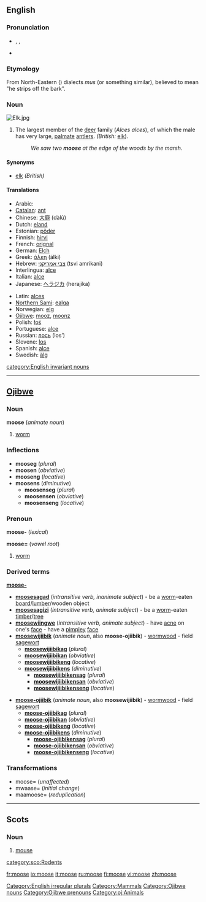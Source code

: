 {{wikipedia}}
==English==

===Pronunciation===
*{{AHD|moo͞s}}, {{IPA|/muːs/}}, {{SAMPA|/mu:s/}}
*{{rhymes|uːs}}

===Etymology===
From North-Eastern {{AmInd.}} ({{Algon.}}) dialects ''mus'' (or something similar), believed to mean "he strips off the bark".

===Noun===
[[Image:Elk.jpg|thumbnail|right]]
{{en-noun-irreg|meese}}

# {{US}} The largest member of the [[deer]] family (''Alces alces''), of which the male has very large, [[palmate]] [[antler]]s. ''(British:'' [[elk]]).
#:''We saw two '''moose''' at the edge of the woods by the marsh''.

====Synonyms====
*[[elk]] ''(British)''

====Translations====
{{trans-top|largest member of the deer family (''Alces alces'')}}
*Arabic: {{ARchar|[[موظ]]}} {{Unicode|(al-mu:ʐ)}} {{m}}
*[[Catalan]]: [[ant#Catalan|ant]] {{m}}
*Chinese: [[大鹿]] (dàlù)
*Dutch: [[eland#Dutch|eland]] {{m}} 
*Estonian: [[põder]]
*Finnish: [[hirvi]]
*French: [[orignal#French|orignal]] {{m}}
*German: [[Elch]] {{m}}
*Greek: [[άλκη]] (álki) {{f}}
*Hebrew: [[צבי אמריקני]] (tsvi amrikani) {{m}}
*Interlingua: [[alce]]
*Italian: [[alce]]
*Japanese: [[ヘラジカ]] (herajika)
{{trans-mid}}
*Latin: [[alces]] {{f}}
*[[Northern Sami]]: [[ealga]]
*Norwegian: [[elg]] {{m}}
*[[Ojibwe]]: [[mooz]], [[moonz]]
*Polish: [[łoś]] {{m}}
*Portuguese: [[alce]] {{m}}
*Russian: [[лось]] (los’) {{m}}
*Slovene: [[los#Slovenian|los]] {{m}}
*Spanish: [[alce#Spanish|alce]] {{m}}
*Swedish: [[älg]] {{c}}
{{trans-bottom}}

[[category:English invariant nouns]]
[[Category:English irregular plurals]]
[[Category:Mammals]]

----

==[[Ojibwe]]==

===Noun===
'''moose''' (''animate noun'')

# [[worm]]

===Inflections===
*'''mooseg''' (''plural'')
*'''moosen''' (''obviative'')
*'''mooseng''' (''locative'')
*'''moosens''' (''diminutive'')
**'''moosenseg''' (''plural'')
**'''moosensen''' (''obviative'')
**'''moosenseng''' (''locative'')

{{rfc-split}}
{{rfc|non-standard heading "prenoun"}}
===Prenoun===
'''moose-''' (''lexical'')

'''moose=''' (''vowel root'')
# [[worm]]

===Derived terms===
'''[[moose-]]'''
*'''[[moosesagad]]''' (''intransitive verb, inanimate subject'') - be a [[worm]]-eaten [[board]]/[[lumber]]/wooden object
*'''[[moosesagizi]]''' (''intransitive verb, animate subject'') - be a [[worm]]-eaten [[timber]]/[[tree]]
*'''[[moosewiingwe]]''' (''intransitive verb, animate subject'') - have [[acne]] on one's [[face]] - have a [[pimple]]y [[face]]
*'''[[moosewijiibik]]''' (''animate noun'', also '''moose-ojiibik''') - [[wormwood]] - field [[sagewort]]
** '''[[moosewijiibikag]]''' (''plural'')
** '''[[moosewijiibikan]]''' (''obviative'')
** '''[[moosewijiibikeng]]''' (''locative'')
** '''[[moosewijiibikens]]''' (''diminutive'')
*** '''[[moosewijiibikensag]]''' (''plural'')
*** '''[[moosewijiibikensan]]''' (''obviative'')
*** '''[[moosewijiibikenseng]]''' (''locative'')

* '''[[moose-ojiibik]]''' (''animate noun'', also '''moosewijiibik''') - [[wormwood]] - field [[sagewort]]
** '''[[moose-ojiibikag]]''' (''plural'')
** '''[[moose-ojiibikan]]''' (''obviative'')
** '''[[moose-ojiibikeng]]''' (''locative'')
** '''[[moose-ojiibikens]]''' (''diminutive'')
*** '''[[moose-ojiibikensag]]''' (''plural'')
*** '''[[moose-ojiibikensan]]''' (''obviative'')
*** '''[[moose-ojiibikenseng]]''' (''locative'')

===Transformations===
*moose= (''unaffected'')
*mwaase= (''initial change'')
*maamoose= (''reduplication'')

[[Category:Ojibwe nouns]]
[[Category:Ojibwe prenouns]]
[[Category:oj:Animals]]

----

==Scots==

===Noun===
{{sco-noun}}

# [[mouse]]

[[category:sco:Rodents]]

[[fr:moose]]
[[io:moose]]
[[it:moose]]
[[ru:moose]]
[[fi:moose]]
[[vi:moose]]
[[zh:moose]]